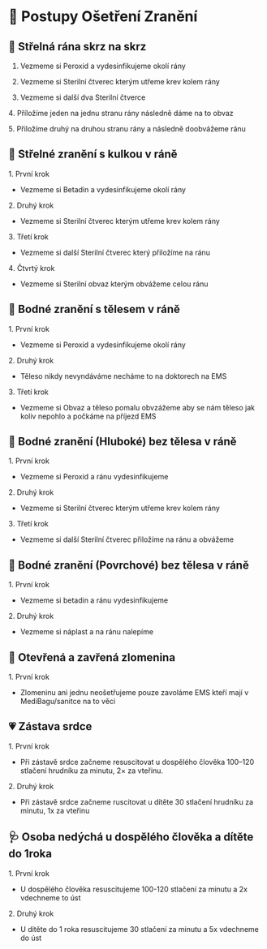 # 💊 Postupy Ošetření Zranění

## 🔫 Střelná rána skrz na skrz

1. Vezmeme si Peroxid a vydesinfikujeme okolí rány

2. Vezmeme si Sterilní čtverec kterým utřeme krev kolem rány

3. Vezmeme si další dva Sterilní čtverce

4️. Příložíme jeden na jednu stranu rány následně dáme na to obvaz

5️. Přiložíme druhý na druhou stranu rány a následně doobvážeme ránu

## 🔫 Střelné zranění s kulkou v ráně
1️. První krok
- Vezmeme si Betadin a vydesinfikujeme okolí rány

2️. Druhý krok
- Vezmeme si Sterilní čtverec kterým utřeme krev kolem rány

3️. Třetí krok
- Vezmeme si další Sterilní čtverec který přiložíme na ránu

4️. Čtvrtý krok
- Vezmeme si Sterilní obvaz kterým obvážeme celou ránu

## 🔪 Bodné zranění s tělesem v ráně
1️. První krok
- Vezmeme si Peroxid a vydesinfikujeme okolí rány

2️. Druhý krok
- Těleso nikdy nevyndáváme necháme to na doktorech na EMS

3️. Třetí krok
- Vezmeme si Obvaz a těleso pomalu obvzážeme aby se nám těleso jak koliv nepohlo a počkáme na příjezd EMS

## 🔪 Bodné zranění (Hluboké) bez tělesa v ráně
1️. První krok
- Vezmeme si Peroxid a ránu vydesinfikujeme

2️. Druhý krok
- Vezmeme si Sterilní čtverec kterým utřeme krev kolem rány

3️. Třetí krok
- Vezmeme si další Sterilní čtverec přiložíme na ránu a obvážeme

## 🔪 Bodné zranění (Povrchové) bez tělesa v ráně
1️. První krok
- Vezmeme si betadin a ránu vydesinfikujeme

2️. Druhý krok
- Vezmeme si náplast a na ránu nalepíme

## 💉 Otevřená a zavřená zlomenina
1️. První krok
- Zlomeninu ani jednu neošetřujeme pouze zavoláme EMS kteří mají v MediBagu/sanitce na to věci

## 💗 Zástava srdce
1️. První krok
- Při zástavě srdce začneme resuscitovat u dospělého člověka 100–120 stlačení hrudníku za minutu, 2× za vteřinu.

2️. Druhý krok
- Při zástavě srdce začneme ruscitovat u dítěte 30 stlačení hrudníku za minutu, 1x za vteřinu

## 🩺 Osoba nedýchá u dospělého člověka a dítěte do 1roka
1️. První krok
- U dospělého člověka resuscitujeme 100-120 stlačení za minutu a 2x vdechneme to úst

2️. Druhý krok
- U dítěte do 1 roka resuscitujeme 30 stlačení za minutu a 5x vdechneme do úst
